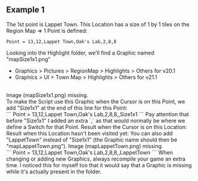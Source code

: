 ## Example 1
The 1st point is Lappet Town.
<ImageWithCaption src="/images/documentation/region-map/LappetTown-0.png" caption="Lappet Town" align="left" size="tiny"/>
This Location has a size of 1 by 1 tiles on the Region Map => 1 Point is defined:
<br/>
```
Point = 13,12,Lappet Town,Oak's Lab,2,8,8
```
Looking into the Highlight folder, we'll find a Graphic named "mapSize1x1.png"
- Graphics > Pictures > RegionMap > Highlights > Others for v20.1
- Graphics > UI > Town Map > Highlights > Others for v21.1
<br/>
Image (mapSize1x1.png) missing.
<br/>
To make the Script use this Graphic when the Cursor is on this Point, we add "Size1x1" at the end of this line for this Point:
<br/>
```
Point = 13,12,Lappet Town,Oak's Lab,2,8,8,,Size1x1
```
Pay attention that before "Size1x1" I added an extra `,` as that would normally be where we define a Switch for that Point.
Result when the Cursor is on this Location:
<ImageWithCaption src="/images/documentation/region-map/LappetTown-1.png" caption="Lappet Town Highlighted" align="left" size="tiny"/>
Result when this Location hasn't been visited yet:
<ImageWithCaption src="/images/documentation/region-map/LappetTown-2.png" caption="Lappet Town Unvisited" align="left" size="tiny"/>
You can also add "LappetTown" instead of "Size1x1" (the Graphic name should then be "mapLappetTown.png").
Image (mapLappetTown.png) missing.
<br/>
```
Point = 13,12,Lappet Town,Oak's Lab,2,8,8,,LappetTown
```
When changing or adding new Graphics, always recompile your game an extra time. I noticed this for myself too that it would say that a Graphic is missing while it's actually present in the folder.
<br/>